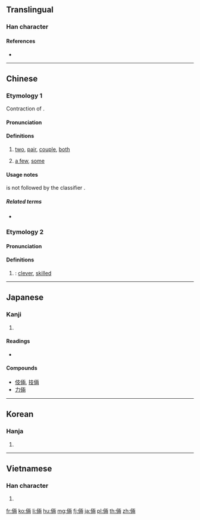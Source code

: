 {{also|俩}}
==Translingual==

===Han character===
{{Han char|rn=9|rad=人|as=08|sn=10|four=21227|canj=OMLB|ids=⿰亻兩}}

====References====
* {{Han ref|kx=0107.090|dkj=00751|dj=0227.190|hdz=10172.060|uh=5006|ud=20486|bh=ADC7|bd=44487}}

----

==Chinese==
{{zh-forms|s=俩}}

===Etymology 1===
Contraction of {{zh-l|兩個}}.

====Pronunciation====
{{zh-pron
|m=liǎ
|c=loeng5
|mc=
|oc=
|ma=
|cat=det,n
}}
{{attention|zh|ma=y gives liǎng as the recording - file needs to be fixed}}

====Definitions====
{{zh-hanzi}}
{{attention|zh|what is the part of speech?}}

# {{lb|zh|colloquial}} [[two]], [[pair]], [[couple]], [[both]]
# {{lb|zh|colloquial|chiefly|Mainland}} [[a few]], [[some]]

====Usage notes====
{{lang|zh|倆／俩}} is not followed by the classifier {{zh-l|個}}.

=====Related terms=====
* {{zh-l|仨}}

===Etymology 2===

====Pronunciation====
{{zh-pron
|m=liǎng
|c=loeng5
|mn=lióng
|ma=y
|oc=y
|cat=a
}}

====Definitions====
{{zh-hanzi}}

# {{zh-only used in|伎倆}}: [[clever]], [[skilled]]

----

==Japanese==

===Kanji===
{{ja-kanji|grade=|rs=人08}}

# {{defn|lang=ja|sort=人08}}

====Readings====
* {{ja-readings|on=[[りょう]] ([[ryō]])|kun=[[たくみ]] ([[takumi]])}}

====Compounds====
* [[伎倆]], [[技倆]]
* [[力倆]]

----

==Korean==

===Hanja===
{{ko-hanja|hangeul=량|rv=ryang|mr=ryang}}

# {{defn|lang=ko|sort=人08}}

----

==Vietnamese==

===Han character===
{{vi-hantu|[[lưỡng]], [[lạng]]|rs=人08}}

# {{defn|lang=vi|sort=人08}}

[[fr:倆]]
[[ko:倆]]
[[li:倆]]
[[hu:倆]]
[[mg:倆]]
[[fj:倆]]
[[ja:倆]]
[[pl:倆]]
[[th:倆]]
[[zh:倆]]